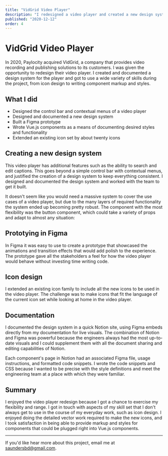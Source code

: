 ```yaml
---
title: "VidGrid Video Player"
description: "I redesigned a video player and created a new design system when Paylocity acquired a video solutions company."
published: "2020-12-12"
order: 4
---
```


# VidGrid Video Player

<p className="large">
  In 2020, Paylocity acquired VidGrid, a company that provides video recording
  and publishing solutions to its customers. I was given the opportunity to
  redesign their video player. I created and documented a design system for the
  player and got to use a wide variety of skills during the project, from icon
  design to writing component markup and styles.
</p>

<PostImage
  alt="This is the video player in its default state."
  darkSrc="/images/projects/vidgrid/vg-player-dark.png"
  darkMode
  width="1752"
  height="1072"
/>

<PostImage
  alt="This is the video player in its default state."
  src="/images/projects/vidgrid/vg-player-light.png"
  width="1752"
  height="1072"
/>

## What I did

- Designed the control bar and contextual menus of a video player
- Designed and documented a new design system
- Built a Figma prototype
- Wrote Vue.js components as a means of documenting desired styles and functionality
- Extended an existing icon set by about twenty icons

## Creating a new design system

This video player has additional features such as the ability to search and edit captions. This goes beyond a simple control bar with contextual menus, and justified the creation of a design system to keep everything consistent. I designed and documented the design system and worked with the team to get it built.

It doesn't seem like you would need a massive system to cover the use cases of a video player, but due to the many layers of required functionality the system ended up becoming pretty robust. The component with the most flexibility was the button component, which could take a variety of props and adapt to almost any situation:

<PostImage
  alt="A grid of buttons from the design system"
  caption="A grid of buttons from the design system"
  src="/images/projects/vidgrid/vg-buttons.png"
  width="1509"
  height="472"
/>

## Prototying in Figma

In Figma it was easy to use to create a prototype that showcased the animations and transition effects that would add polish to the experience. The prototype gave all the stakeholders a feel for how the video player would behave without investing time writing code.

## Icon design

I extended an existing icon family to include all the new icons to be used in the video player. The challenge was to make icons that fit the language of the current icon set while looking at home in the video player.

<PostImage
  alt="A grid of some of the icons developed for the design system."
  caption="A grid of some of the icons developed for the design system."
  darkSrc="/images/projects/vidgrid/vg-icon-grid-dark.png"
  darkMode
  width="880"
  height="736"
/>

<PostImage
  alt="A grid of some of the icons developed for the design system."
  caption="A grid of some of the icons developed for the design system."
  src="/images/projects/vidgrid/vg-icon-grid-light.png"
  width="880"
  height="736"
/>

## Documentation

I documented the design system in a quick Notion site, using Figma embeds directly from my documentation for live visuals. The combination of Notion and Figma was powerful because the engineers always had the most up-to-date visuals and I could supplement them with all the document sharing and editing capabilities of Notion.

Each component's page in Notion had an associated Figma file, usage instructions, and formatted code snippets. I wrote the code snippets and CSS because I wanted to be precise with the style definitions and meet the engineering team at a place with which they were familiar.

## Summary

I enjoyed the video player redesign because I got a chance to exercise my flexibility and range. I got in touch with aspects of my skill set that I don't always get to use in the course of my everyday work, such as icon design. I enjoyed doing the detailed vector work required to make the new icons, and I took satisfaction in being able to provide markup and styles for components that could be plugged right into Vue.js components.

---

If you'd like hear more about this project, email me at [saundersbd@gmail.com](mailto:saundersbd@gmail.com).
